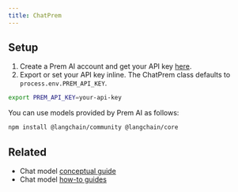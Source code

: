 ```yaml
---
title: ChatPrem
---
```


## Setup

1. Create a Prem AI account and get your API key [here](https://studio.premai.io/sign-up).
2. Export or set your API key inline. The ChatPrem class defaults to `process.env.PREM_API_KEY`.

```bash
export PREM_API_KEY=your-api-key
```

You can use models provided by Prem AI as follows:


```bash npm
npm install @langchain/community @langchain/core
```


<IntegrationPremai />

## Related

- Chat model [conceptual guide](/oss/concepts/chat_models)
- Chat model [how-to guides](/oss/how-to/#chat-models)
